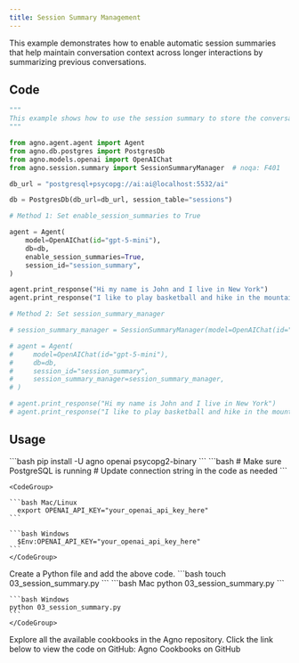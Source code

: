 ```yaml
---
title: Session Summary Management
---
```


This example demonstrates how to enable automatic session summaries that help maintain conversation context across longer interactions by summarizing previous conversations.

## Code

```python 03_session_summary.py
"""
This example shows how to use the session summary to store the conversation summary.
"""

from agno.agent.agent import Agent
from agno.db.postgres import PostgresDb
from agno.models.openai import OpenAIChat
from agno.session.summary import SessionSummaryManager  # noqa: F401

db_url = "postgresql+psycopg://ai:ai@localhost:5532/ai"

db = PostgresDb(db_url=db_url, session_table="sessions")

# Method 1: Set enable_session_summaries to True

agent = Agent(
    model=OpenAIChat(id="gpt-5-mini"),
    db=db,
    enable_session_summaries=True,
    session_id="session_summary",
)

agent.print_response("Hi my name is John and I live in New York")
agent.print_response("I like to play basketball and hike in the mountains")

# Method 2: Set session_summary_manager

# session_summary_manager = SessionSummaryManager(model=OpenAIChat(id="gpt-5-mini"))

# agent = Agent(
#     model=OpenAIChat(id="gpt-5-mini"),
#     db=db,
#     session_id="session_summary",
#     session_summary_manager=session_summary_manager,
# )

# agent.print_response("Hi my name is John and I live in New York")
# agent.print_response("I like to play basketball and hike in the mountains")
```

## Usage

<Steps>
  <Snippet file="create-venv-step.mdx" />

  <Step title="Install libraries">
    ```bash
    pip install -U agno openai psycopg2-binary
    ```
  </Step>

  <Step title="Setup PostgreSQL">
    ```bash
    # Make sure PostgreSQL is running
    # Update connection string in the code as needed
    ```
  </Step>

  <Step title="Export your OpenAI API key">

    <CodeGroup>

    ```bash Mac/Linux
      export OPENAI_API_KEY="your_openai_api_key_here"
    ```

    ```bash Windows
      $Env:OPENAI_API_KEY="your_openai_api_key_here"
    ```
    </CodeGroup> 
  </Step>

  <Step title="Create a Python file">
    Create a Python file and add the above code.
    ```bash
    touch 03_session_summary.py
    ```
  </Step>

  <Step title="Run Agent">
    <CodeGroup>
    ```bash Mac
    python 03_session_summary.py
    ```
    
    ```bash Windows
    python 03_session_summary.py
    ```
    </CodeGroup>
  </Step>

  <Step title="Find All Cookbooks">
  Explore all the available cookbooks in the Agno repository. Click the link below to view the code on GitHub:

  <Link href="https://github.com/agno-agi/agno/tree/main/cookbook/agents/session" target="_blank">
    Agno Cookbooks on GitHub
  </Link>
</Step>
</Steps>